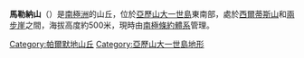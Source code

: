 {{orphan|time=2013-11-27T00:22:06+00:00}}
{{unreferenced|time=2013-11-27T00:22:06+00:00}}
{{coord|71|51|S|68|20|W|source:GNIS|display=title}}

'''馬勒納山'''（{{lang-en|Mariner Hill}}）是[[南極洲|南極洲]]的山丘，位於[[亞歷山大一世島|亞歷山大一世島]]東南部，處於[[西爾蒂斯山|西爾蒂斯山]]和[[兩步崖|兩步崖]]之間，海拔高度約500米，現時由[[南極條約體系|南極條約體系]]管理。

{{DEFAULTSORT:Mariner Hill}}
[[Category:帕爾默地山丘|Category:帕爾默地山丘]]
[[Category:亞歷山大一世島地形|Category:亞歷山大一世島地形]]


{{AlexanderIsland-geo-stub}}
